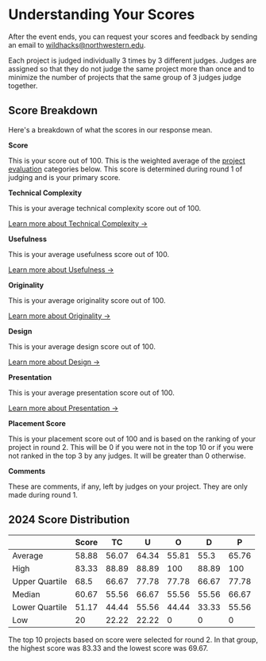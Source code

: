 # Understanding Your Scores

After the event ends, you can request your scores and feedback by sending an email to [wildhacks@northwestern.edu](mailto:wildhacks@northwestern.edu).

Each project is judged individually 3 times by 3 different judges. Judges are assigned so that they do not judge the same project more than once and to minimize the number of projects that the same group of 3 judges judge together.

## Score Breakdown

Here's a breakdown of what the scores in our response mean.

**Score**

This is your score out of 100. This is the weighted average of the [project evaluation](/judging-and-awards/project-evaluation) categories below. This score is determined during round 1 of judging and is your primary score.

**Technical Complexity**

This is your average technical complexity score out of 100.

[Learn more about Technical Complexity →](/judging-and-awards/project-evaluation/#technical-complexity-30)

**Usefulness**

This is your average usefulness score out of 100.

[Learn more about Usefulness →](/judging-and-awards/project-evaluation/#usefulness-30)

**Originality**

This is your average originality score out of 100.

[Learn more about Originality →](/judging-and-awards/project-evaluation/#originality-20)

**Design**

This is your average design score out of 100.

[Learn more about Design →](/judging-and-awards/project-evaluation/#design-15)

**Presentation**

This is your average presentation score out of 100.

[Learn more about Presentation →](/judging-and-awards/project-evaluation/#presentation-5)

**Placement Score**

This is your placement score out of 100 and is based on the ranking of your project in round 2. This will be 0 if you were not in the top 10 or if you were not ranked in the top 3 by any judges. It will be greater than 0 otherwise.

**Comments**

These are comments, if any, left by judges on your project. They are only made during round 1.

## 2024 Score Distribution

|                | Score | TC    | U     | O     | D     | P     |
| -------------- | ----- | ----- | ----- | ----- | ----- | ----- |
| Average        | 58.88 | 56.07 | 64.34 | 55.81 | 55.3  | 65.76 |
| High           | 83.33 | 88.89 | 88.89 | 100   | 88.89 | 100   |
| Upper Quartile | 68.5  | 66.67 | 77.78 | 77.78 | 66.67 | 77.78 |
| Median         | 60.67 | 55.56 | 66.67 | 55.56 | 55.56 | 66.67 |
| Lower Quartile | 51.17 | 44.44 | 55.56 | 44.44 | 33.33 | 55.56 |
| Low            | 20    | 22.22 | 22.22 | 0     | 0     | 0     |

The top 10 projects based on score were selected for round 2. In that group, the highest score was 83.33 and the lowest score was 69.67.

